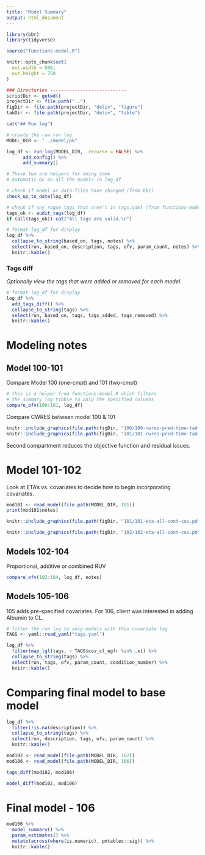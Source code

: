 ```yaml
---
title: "Model Summary"
output: html_document
---
```


```r
library(bbr)
library(tidyverse)

source("functions-model.R")

knitr::opts_chunk$set(
  out.width = 500, 
  out.height = 750
)
```

```r
### Directories ----------------------------
scriptDir <- getwd()
projectDir <- file.path("..")
figDir <- file.path(projectDir, "deliv", "figure")
tabDir <- file.path(projectDir, "deliv", "table")
```

```r
cat("## Run log")
```

```r
# create the raw run log
MODEL_DIR <- "../model/pk"

log_df <- run_log(MODEL_DIR, .recurse = FALSE) %>% 
      add_config() %>%
      add_summary()
```

```r
# These two are helpers for doing some
# automatic QC on all the models in log_df

# check if model or data files have changed (from bbr)
check_up_to_date(log_df)

# check if any rogue tags that aren't in tags.yaml (from functions-model.R)
tags_ok <- audit_tags(log_df)
if (all(tags_ok)) cat("All tags are valid.\n")
```

```r
# format log_df for display
log_df %>% 
  collapse_to_string(based_on, tags, notes) %>%
  select(run, based_on, description, tags, ofv, param_count, notes) %>%
  knitr::kable()
```

### Tags diff

_Optionally view the tags that were added or removed for each model._

```r
# format log_df for display
log_df %>% 
  add_tags_diff() %>%
  collapse_to_string(tags) %>%
  select(run, based_on, tags, tags_added, tags_removed) %>%
  knitr::kable()
```

# Modeling notes

## Model 100-101

Compare Model 100 (one-cmpt) and 101 (two-cmpt)

```r
# this is a helper from functions-model.R which filters
# the summary log tibble to only the specified columns
compare_ofv(100:101, log_df)
```

\newpage
Compare CWRES between model 100 & 101
```r
knitr::include_graphics(file.path(figDir, "100/100-cwres-pred-time-tad.pdf"))
knitr::include_graphics(file.path(figDir, "101/101-cwres-pred-time-tad.pdf"))
```

Second compartment reduces the objective function and residual issues.

\newpage

# Model 101-102

Look at ETA's vs. covariates to decide how to begin incorporating covariates.

```r
mod101 <- read_model(file.path(MODEL_DIR, 101))
print(mod101$notes)
```

```r
knitr::include_graphics(file.path(figDir, "101/101-eta-all-cont-cov.pdf"))
```

```r
knitr::include_graphics(file.path(figDir, "102/102-eta-all-cont-cov.pdf"))
```

## Models 102-104
Proportional, additive or combined RUV

```r
compare_ofv(102:104, log_df, notes)
```

\newpage
## Models 105-106
105 adds pre-specified covariates. For 106, client was interested in adding Albumin to CL.
  
```r
# filter the run log to only models with this covariate tag
TAGS <- yaml::read_yaml("tags.yaml")

log_df %>% 
  filter(map_lgl(tags, ~ TAGS$cov_cl_egfr %in% .x)) %>%
  collapse_to_string(tags) %>%
  select(run, tags, ofv, param_count, condition_number) %>%
  knitr::kable()
```

# Comparing final model to base model

```r
log_df %>% 
  filter(!is.na(description)) %>%
  collapse_to_string(tags) %>%
  select(run, description, tags, ofv, param_count) %>%
  knitr::kable()
```

```r
mod102 <- read_model(file.path(MODEL_DIR, 102))
mod106 <- read_model(file.path(MODEL_DIR, 106))

tags_diff(mod102, mod106)
```

```r
model_diff(mod102, mod106)
```


# Final model - 106

```r
mod106 %>%
  model_summary() %>%
  param_estimates() %>%
  mutate(across(where(is.numeric), pmtables::sig)) %>%
  knitr::kable()
```


